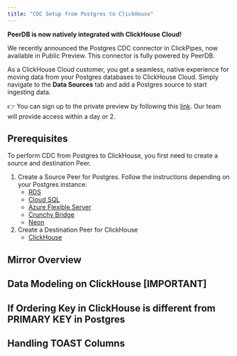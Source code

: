 ```yaml
---
title: "CDC Setup from Postgres to ClickHouse"
---
```


<Note>
<b>PeerDB is now natively integrated with ClickHouse Cloud!</b>

We recently announced the Postgres CDC connector in ClickPipes, now available in Public Preview.
This connector is fully powered by PeerDB.

As a ClickHouse Cloud customer, you get a seamless, native experience for moving data from your Postgres databases to ClickHouse Cloud. Simply navigate to the **Data Sources** tab and add a Postgres source to start ingesting data.

👉 You can sign up to the private preview by following this [link](https://clickhouse.com/cloud/clickpipes/postgres-cdc-connector). Our team will provide access within a day or 2.
</Note>

## Prerequisites

To perform CDC from Postgres to ClickHouse, you first need to create a source and destination Peer.

1. Create a Source Peer for Postgres. Follow the instructions depending on your Postgres instance:
    * [RDS](/connect/postgres/rds_postgres)
    * [Cloud SQL](/connect/postgres/cloudsql_postgres)
    * [Azure Flexible Server](/connect/postgres/azure_flexible_server_postgres)
    * [Crunchy Bridge](/connect/postgres/crunchy_bridge)
    * [Neon](/connect/postgres/neon_postgres)
2. Create a Destination Peer for ClickHouse
    * [ClickHouse](/connect/clickhouse)


## Mirror Overview


<MirrorOverview postgresProviderType="PostgreSQL database or read replica" />

## Data Modeling on ClickHouse [IMPORTANT]


<DataModelingClickHouse />


## If Ordering Key in ClickHouse is different from PRIMARY KEY in Postgres


<OrderingKeyDifferent />


## Handling TOAST Columns


<HandlingToastColumns />

